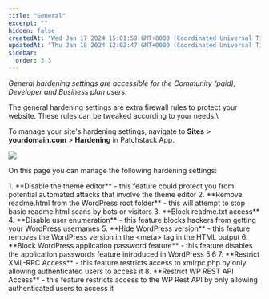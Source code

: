 ```yaml
---
title: "General"
excerpt: ""
hidden: false
createdAt: "Wed Jan 17 2024 15:01:59 GMT+0000 (Coordinated Universal Time)"
updatedAt: "Thu Jan 18 2024 12:02:47 GMT+0000 (Coordinated Universal Time)"
sidebar:
  order: 3.3
---
```


_General hardening settings are accessible for the Community (paid), Developer and Business plan users._

The general hardening settings are extra firewall rules to protect your website. These rules can be tweaked according to your needs.\

To manage your site's hardening settings, navigate to **Sites** > **yourdomain.com** > **Hardening** in Patchstack App.

![](@images/patchstack-hardening-general.png)

On this page you can manage the following hardening settings:

<Steps>
1. **Disable the theme editor** - this feature could protect you from potential automated attacks that involve the theme editor
2. **Remove readme.html from the WordPress root folder** - this will attempt to stop basic readme.html scans by bots or visitors
3. **Block readme.txt access**
4. **Disable user enumeration** - this feature blocks hackers from getting your WordPress usernames
5. **Hide WordPress version** - this feature removes the WordPress version in the &lt;meta> tag in the HTML output
6. **Block WordPress application password feature** - this feature disables the application passwords feature introduced in WordPress 5.6
7. **Restrict XML-RPC Access** - this feature restricts access to xmlrpc.php by only allowing authenticated users to access it
8. **Restrict WP REST API Access** - this feature restricts access to the WP Rest API by only allowing authenticated users to access it
</Steps>
